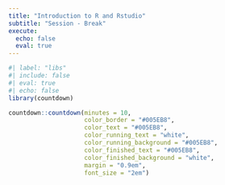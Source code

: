 ```yaml
---
title: "Introduction to R and Rstudio"
subtitle: "Session - Break"
execute: 
  echo: false
  eval: true
---
```


```r
#| label: "libs"
#| include: false
#| eval: true
#| echo: false
library(countdown)
```

```r
countdown::countdown(minutes = 10,
                     color_border = "#005EB8",
                     color_text = "#005EB8",
                     color_running_text = "white",
                     color_running_background = "#005EB8",
                     color_finished_text = "#005EB8",
                     color_finished_background = "white",
                     margin = "0.9em",
                     font_size = "2em")
```

